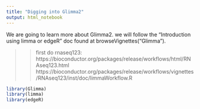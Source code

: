 ```yaml
---
title: "Digging into Glimma2"
output: html_notebook
---
```

We are going to learn more about Glimma2.
we will follow the "Introduction using limma or edgeR" doc found at browseVignettes("Glimma").

>> first do rnaseq123: https://bioconductor.org/packages/release/workflows/html/RNAseq123.html
https://bioconductor.org/packages/release/workflows/vignettes/RNAseq123/inst/doc/limmaWorkflow.R

```r
library(Glimma)
library(limma)
library(edgeR)
```



